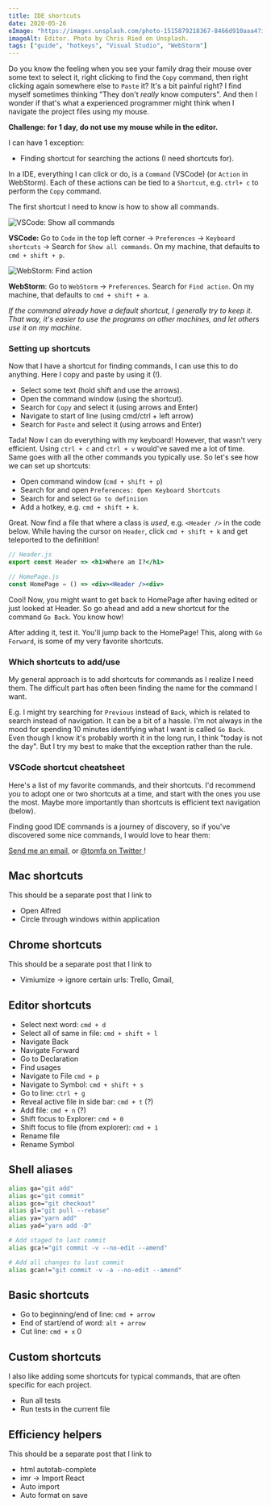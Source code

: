 ```yaml
---
title: IDE shortcuts
date: 2020-05-26
eImage: "https://images.unsplash.com/photo-1515879218367-8466d910aaa4?ixlib=rb-1.2.1&ixid=eyJhcHBfaWQiOjEyMDd9&auto=format&fit=crop&w=1650&q=80"
imageAlt: Editor. Photo by Chris Ried on Unsplash.
tags: ["guide", "hotkeys", "Visual Studio", "WebStorm"]
---
```


Do you know the feeling when you see your family drag their mouse
over some text to select it, right clicking to find the `Copy`
command, then right clicking again somewhere else to `Paste` it?
It's a bit painful right? I find myself sometimes thinking
"They don't _really_ know computers". And then I wonder if
that's what a experienced programmer might think when I
navigate the project files using my mouse.

**Challenge: for 1 day, do not use my mouse while in the editor.**

I can have 1 exception:

- Finding shortcut for searching the actions (I need shortcuts for).

In a IDE, everything I can click or do, is a `Command` (VSCode)
(or `Action` in WebStorm). Each of these actions can be tied
to a `Shortcut`, e.g. `ctrl+ c` to perform the `Copy` command.

The first shortcut I need to know is how to show all commands.

![VSCode: Show all commands](./vscode-show-commands.png)
 
**VSCode:** Go to `Code` in the top left corner ->  `Preferences`
-> `Keyboard shortcuts` -> Search for `Show all commands`.
On my machine, that defaults to `cmd + shift + p`.

![WebStorm: Find action](./webstorm-find-action.png)

**WebStorm**: Go to `WebStorm` -> `Preferences`. Search for
`Find action`. On my machine, that defaults to `cmd + shift + a`.

_If the command already have a default shortcut, I generally
try to keep it. That way, it's easier to use the programs
on other machines, and let others use it on my machine._

### Setting up shortcuts

Now that I have a shortcut for finding commands, I can use this
to do anything. Here I copy and paste by using it (!).

- Select some text (hold shift and use the arrows).
- Open the command window (using the shortcut).
- Search for `Copy` and select it (using arrows and Enter)
- Navigate to start of line (using cmd/ctrl + left arrow)
- Search for `Paste` and select it (using arrows and Enter)

Tada! Now I can do everything with my keyboard! However, that
wasn't very efficient. Using `ctrl + c` and `ctrl + v` would've
saved me a lot of time. Same goes with all the other commands
you typically use. So let's see how we can set up shortcuts:

- Open command window (`cmd + shift + p`)
- Search for and open `Preferences: Open Keyboard Shortcuts`
- Search for and select `Go to definiion`
- Add a hotkey, e.g. `cmd + shift + k`.

Great. Now find a file that where a class is _used_, e.g.
`<Header />` in the code below. While having the cursor on
`Header`, click `cmd + shift + k` and get teleported to the
definition!

```jsx
// Header.js
export const Header => <h1>Where am I?</h1>

// HomePage.js
const HomePage = () => <div><Header /><div>
```

Cool! Now, you might want to get back to HomePage after
having edited or just looked at Header. So go ahead and
add a new shortcut for the command `Go Back`. You know how!

After adding it, test it. You'll jump back to the HomePage!
This, along with `Go Forward`, is some of my very favorite
shortcuts.

### Which shortcuts to add/use

My general approach is to add shortcuts for commands as
I realize I need them. The difficult part has often been
finding the name for the command I want.

E.g. I might try searching for `Previous` instead of `Back`,
which is related to search instead of navigation. It can be
a bit of a hassle. I'm not always in the mood for spending
10 minutes identifying what I want is called `Go Back`.
Even though I know it's probably worth it in the long run,
I think "today is not the day". But I try my best to make
that the exception rather than the rule.

### VSCode shortcut cheatsheet

Here's a list of my favorite commands, and their shortcuts.
I'd recommend you to adopt one or two shortcuts at a time,
and start with the ones you use the most. Maybe more
importantly than shortcuts is efficient text navigation (below).

Finding good IDE commands is a journey of discovery, so if you've
discovered some nice commands, I would love to hear them:

<a href="mailto:tomas.a.fagerbekk@gmail.com">Send me an email</a>, or <a href="https://twitter.com/tommfa">
  @tomfa on Twitter
</a>!

## Mac shortcuts

This should be a separate post that I link to

- Open Alfred
- Circle through windows within application

## Chrome shortcuts

This should be a separate post that I link to

- Vimiumize -> ignore certain urls: Trello, Gmail,

## Editor shortcuts

- Select next word: `cmd + d`
- Select all of same in file: `cmd + shift + l`
- Navigate Back
- Navigate Forward
- Go to Declaration
- Find usages
- Navigate to File `cmd + p`
- Navigate to Symbol: `cmd + shift + s`
- Go to line: `ctrl + g`
- Reveal active file in side bar: `cmd + t` (?)
- Add file: `cmd + n` (?)
- Shift focus to Explorer: `cmd + 0`
- Shift focus to file (from explorer): `cmd + 1`
- Rename file
- Rename Symbol

## Shell aliases

```bash
alias ga="git add"
alias gc="git commit"
alias gco="git checkout"
alias gl="git pull --rebase"
alias ya="yarn add"
alias yad="yarn add -D"

# Add staged to last commit
alias gca!="git commit -v --no-edit --amend"

# Add all changes to last commit
alias gcan!="git commit -v -a --no-edit --amend"
```

## Basic shortcuts

- Go to beginning/end of line: `cmd + arrow`
- End of start/end of word: `alt + arrow`
- Cut line: `cmd + x` 0

## Custom shortcuts

I also like adding some shortcuts for typical commands, that are often specific for each project.

- Run all tests
- Run tests in the current file

## Efficiency helpers

This should be a separate post that I link to

- html autotab-complete
- imr -> Import React
- Auto import
- Auto format on save
